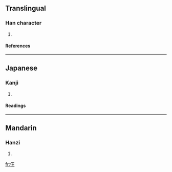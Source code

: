 ==Translingual==
===Han character===
{{Han char|rn=9|rad=人|as=04|sn=6|four=|canj=人一土 (OMG), X人一土 (XOMG)}}
# {{defn|Han}}
====References====
{{Han ref|kx=0094.250|dkj=00417|dj=0201.010|hdz=10117.120|uh=4EFC|ud=20220}}
----
==Japanese==
===Kanji===
{{ja-kanji|grade=|rs=人04}}
# {{defn|Japanese}}
====Readings====
{{ja-readings|on=[[きょう]] (kyō)|kun=}}
----
==Mandarin==
===Hanzi===
{{cmn-hanzi|pin=[[bīn]] (bin1), [[wáng]] (wang2)|wg=pin<sup>1</sup>, wang<sup>2</sup>}}
# {{defn|Mandarin}}

[[fr:仼]]